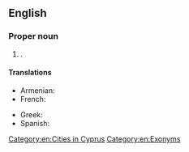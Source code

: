 ==English==

===Proper noun===
{{en-proper noun}}

# {{place|en|city/port|c/Cyprus}}.

====Translations====
{{trans-top|port of Cyprus}}
* Armenian: {{t|hy|Լիմասոլ}}
* French: {{t|fr|Limassol}}
{{trans-mid}}
* Greek: {{t+|el|Λεμεσός}}
* Spanish: {{t|es|Limasol}}
{{trans-bottom}}

[[Category:en:Cities in Cyprus]]
[[Category:en:Exonyms]]